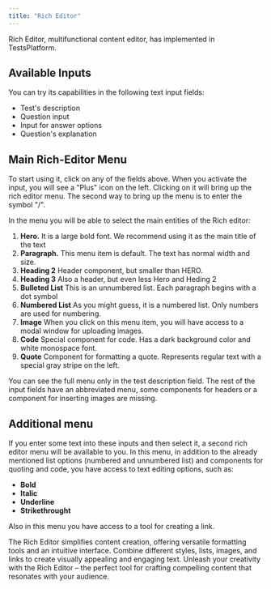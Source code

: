 ```yaml
---
title: "Rich Editor"
---
```


Rich Editor, multifunctional content editor, has implemented in TestsPlatform.

## Available Inputs

You can try its capabilities in the following text input fields:

- Test's description
- Question input
- Input for answer options
- Question's explanation

## Main Rich-Editor Menu

To start using it, click on any of the fields above. When you activate the input, you will see a "Plus" icon on the left. Clicking on it will bring up the rich editor menu. The second way to bring up the menu is to enter the symbol "/".

In the menu you will be able to select the main entities of the Rich editor:

1. **Hero.** It is a large bold font. We recommend using it as the main title of the text
2. **Paragraph.** This menu item is default. The text has normal width and size.
3. **Heading 2** Header component, but smaller than HERO.
4. **Heading 3** Also a header, but even less Hero and Heding 2
5. **Bulleted List** This is an unnumbered list. Each paragraph begins with a dot symbol
6. **Numbered List** As you might guess, it is a numbered list. Only numbers are used for numbering.
7. **Image** When you click on this menu item, you will have access to a modal window for uploading images.
8. **Code** Special component for code. Has a dark background color and white monospace font.
9. **Quote** Component for formatting a quote. Represents regular text with a special gray stripe on the left.

You can see the full menu only in the test description field. The rest of the input fields have an abbreviated menu, some components for headers or a component for inserting images are missing.

## Additional menu

If you enter some text into these inputs and then select it, a second rich editor menu will be available to you. In this menu, in addition to the already mentioned list options (numbered and unnumbered list) and components for quoting and code, you have access to text editing options, such as:

- **Bold**
- **Italiс**
- **Underline**
- **Strikethrought**

Also in this menu you have access to a tool for creating a link.

The Rich Editor simplifies content creation, offering versatile formatting tools and an intuitive interface. Combine different styles, lists, images, and links to create visually appealing and engaging text. Unleash your creativity with the Rich Editor – the perfect tool for crafting compelling content that resonates with your audience.
